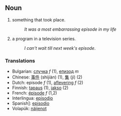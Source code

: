 == Noun ==
# something that took place.
#:''It was a most embarrassing episode in my life''
# a program in a television series.
#:''I can't wait till next week's episode''.

=== Translations ===
*Bulgarian: [[случка]] ''f'' (1), [[епизод]] ''m''
*Chinese: [[事件]] (shìjiàn) (1), [[集]] (jí) (2)
*Dutch: episode ''f'' (1), [[aflevering]] ''f'' (2)
*Finnish: [[tapaus]] (1), [[jakso]] (2)
*French: [[épisode]] ''f'' (1,2)
*Interlingua: [[episodio]]
*Spanish]: [[episodio]]
*Volapük: [[näijenot]]